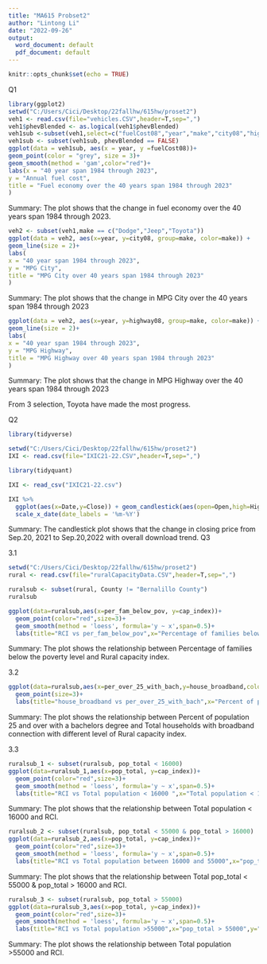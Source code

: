 ---
title: "MA615 Probset2"
author: "Lintong Li"
date: "2022-09-26"
output:
  word_document: default
  pdf_document: default
---

```{r setup, include=FALSE}
knitr::opts_chunk$set(echo = TRUE)
```
Q1
```{r}
library(ggplot2)
setwd("C:/Users/Cici/Desktop/22fallhw/615hw/proset2")
veh1 <- read.csv(file="vehicles.CSV",header=T,sep=",")
veh1$phevBlended <- as.logical(veh1$phevBlended)
veh1sub <-subset(veh1,select=c("fuelCost08","year","make","city08","highway08","mpgData","phevBlended"))
veh1sub <- subset(veh1sub, phevBlended == FALSE)
ggplot(data = veh1sub, aes(x = year, y =fuelCost08))+
geom_point(color = "grey", size = 3)+
geom_smooth(method = 'gam',color="red")+
labs(x = "40 year span 1984 through 2023",
y = "Annual fuel cost",
title = "Fuel economy over the 40 years span 1984 through 2023"
)
```
Summary: The plot shows that the change in fuel economy over the 40 years span 1984 through 2023.


```{r}
veh2 <- subset(veh1,make == c("Dodge","Jeep","Toyota"))
ggplot(data = veh2, aes(x=year, y=city08, group=make, color=make)) +
geom_line(size = 2)+
labs(
x = "40 year span 1984 through 2023",
y = "MPG City",
title = "MPG City over 40 years span 1984 through 2023"
)
```
Summary: The plot shows that the change in MPG City over the 40 years span 1984 through 2023

```{r}
ggplot(data = veh2, aes(x=year, y=highway08, group=make, color=make)) +
geom_line(size = 2)+
labs(
x = "40 year span 1984 through 2023",
y = "MPG Highway",
title = "MPG Highway over 40 years span 1984 through 2023"
)
```
Summary: The plot shows that the change in MPG Highway over the 40 years span 1984 through 2023

From 3 selection, Toyota have made the most progress.

Q2
```{r}
library(tidyverse)
```

```{r}
setwd("C:/Users/Cici/Desktop/22fallhw/615hw/proset2")
IXI <- read.csv(file="IXIC21-22.CSV",header=T,sep=",")

```

```{r}
library(tidyquant)
```

```{r}
IXI <- read_csv("IXIC21-22.csv")

IXI %>%
  ggplot(aes(x=Date,y=Close)) + geom_candlestick(aes(open=Open,high=High,low=Low,close=Close)) + labs(title='Candlestick Chart',y='Close',x='Date') + 
  scale_x_date(date_labels = '%m-%Y')
```
Summary: The candlestick plot shows that the change in closing price from Sep.20, 2021 to Sep.20,2022 with overall download trend.
Q3

3.1
```{r}
setwd("C:/Users/Cici/Desktop/22fallhw/615hw/proset2")
rural <- read.csv(file="ruralCapacityData.CSV",header=T,sep=",")
```

```{r}
ruralsub <- subset(rural, County != "Bernalillo County")
ruralsub
```

```{r}
ggplot(data=ruralsub,aes(x=per_fam_below_pov, y=cap_index))+
  geom_point(color="red",size=3)+
  geom_smooth(method = 'loess', formula='y ~ x',span=0.5)+
  labs(title="RCI vs per_fam_below_pov",x="Percentage of families below the poverty level",y="Rural capacity index")
```
Summary: The plot shows the relationship between Percentage of families below the poverty level and Rural capacity index.

3.2
```{r}
ggplot(data=ruralsub,aes(x=per_over_25_with_bach,y=house_broadband,color=cap_index))+
  geom_point(size=3)+
  labs(title="house_broadband vs per_over_25_with_bach",x="Percent of population 25 and over with a bachelors degree",y="Total households with broadband connection")
```
Summary: The plot shows the relationship between Percent of population 25 and over with a bachelors degree and Total households with broadband connection with different level of Rural capacity index.

3.3
```{r}
ruralsub_1 <- subset(ruralsub, pop_total < 16000)
ggplot(data=ruralsub_1,aes(x=pop_total, y=cap_index))+
  geom_point(color="red",size=3)+
  geom_smooth(method = 'loess', formula='y ~ x',span=0.5)+
  labs(title="RCI vs Total population < 16000 ",x="Total population < 16000",y="Rural capacity index")
```
Summary: The plot shows that the relationship between Total population < 16000 and RCI.

```{r}
ruralsub_2 <- subset(ruralsub, pop_total < 55000 & pop_total > 16000)
ggplot(data=ruralsub_2,aes(x=pop_total, y=cap_index))+
  geom_point(color="red",size=3)+
  geom_smooth(method = 'loess', formula='y ~ x',span=0.5)+
  labs(title="RCI vs Total population between 16000 and 55000",x="pop_total < 55000 & pop_total > 16000",y="Rural capacity index")

```
Summary: The plot shows that the relationship between Total pop_total < 55000 & pop_total > 16000 and RCI.


```{r}
ruralsub_3 <- subset(ruralsub, pop_total > 55000)
ggplot(data=ruralsub_3,aes(x=pop_total, y=cap_index))+
  geom_point(color="red",size=3)+
  geom_smooth(method = 'loess', formula='y ~ x',span=0.5)+
  labs(title="RCI vs Total population >55000",x="pop_total > 55000",y="Rural capacity index")
```
Summary: The plot shows the relationship between Total population >55000 and RCI.


